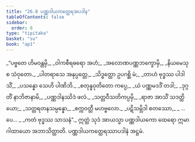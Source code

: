 ```yaml
---
title: "26.8 ပဏ္ဏဒါယကတ္ထေရအပဒါန"
tableOfContents: false
sidebar:
  order: 8
type: "tipitaka"
basket: "su"
book: "ap1"
---
```



<DynamicBreadcrumb />

<Division number="28" book="ap1" e="ch" v="20" p="258">

<Paragraph number="3135" type="verses" book="ap1">
_“ပဗ္ဗတေ ဟိမဝန္တမှိ,_  
_ဝါကစီရဓရော အဟံ;_  
_အလောဏပဏ္ဏဘက္ခောမှိ,_  
_နိယမေသု စ သံဝုတော._  

</Paragraph>

</Division>
<Division number="29" book="ap1" e="ch" v="20" p="258">

<Paragraph number="3136" type="verses" book="ap1">
_ပါတရာသေ အနုပ္ပတ္တေ,_  
_သိဒ္ဓတ္ထော ဥပဂစ္ဆိ မံ;_  
_တာဟံ ဗုဒ္ဓဿ ပါဒါသိံ,_  
_ပသန္နော သေဟိ ပါဏိဘိ._  

</Paragraph>

</Division>
<Division number="30" book="ap1" e="ch" v="20" p="258">

<Paragraph number="3137" type="verses" book="ap1">
_စတုန္နဝုတိတော ကပ္ပေ,_  
_ယံ ပဏ္ဏမဒဒိံ တဒါ;_  
_ဒုဂ္ဂတိံ နာဘိဇာနာမိ,_  
_ပဏ္ဏဒါနဿိဒံ ဖလံ._  

</Paragraph>

</Division>
<Division number="31" book="ap1" e="ch" v="20" p="258">

<Paragraph number="3138" type="verses" book="ap1">
_သတ္တဝီသတိကပ္ပမှိ,_  
_ရာဇာ အာသိံ သဒတ္ထိယော;_  
_သတ္တရတနသမ္ပန္နော,_  
_စက္ကဝတ္တီ မဟဗ္ဗလော._  

</Paragraph>

</Division>
<Division number="32" book="ap1" e="ch" v="20" p="258">

<Paragraph number="3139" type="verses" book="ap1">
_ပဋိသမ္ဘိဒါ စတဿော,_  
_ …ပေ… _  
_ကတံ ဗုဒ္ဓဿ သာသနံ”._  

</Paragraph>

<Paragraph number="3140" book="ap1">
ဣတ္ထံ သုဒံ အာယသ္မာ ပဏ္ဏဒါယကော ထေရော ဣမာ ဂါထာယော အဘာသိတ္ထာတိ.

</Paragraph>
</Division>

<Paragraph number="3141" type="center" book="ap1">
ပဏ္ဏဒါယကတ္ထေရဿာပဒါနံ အဋ္ဌမံ.
</Paragraph>